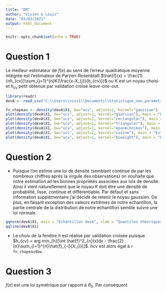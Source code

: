 ```yaml
---
title: "DM"
author: "Vivien & Louis"
date: "01/03/2021"
output: html_document
---
```


```r
knitr::opts_chunk$set(echo = TRUE)
```

# Question 1


Le meilleur estimateur de ${f}(x)$ au sens de l'erreur quadratique moyenne intégrée est l'estimateur de Parzen-Rosenblatt $\hat{f}(x) = \frac{1}{nh_{cv}}\sum_{j=1}^{n}K(\frac{x-X_{j}}{h_{cv}})$ ou K est un noyau choisi et $h_{cv}$ petit obtenue par validation croisé *leave-one-out*.


```r
library(readr)
devA <- read_csv("C:\\Users\\vivi1\\Documents\\Statistique_non_parametrique\\donnees_source\\devA.txt", col_names = FALSE)
```



```r
fn_chapeau <- density(devA$X1, bw="ucv", adjust=1, kernel="gaussian") 
plot(density(devA$X1, bw="ucv", adjust=1, kernel="gaussian"), main = "Estimation de f(x) par noyau gaussien")
plot(density(devA$X1, bw="ucv", adjust=1, kernel="rectangular"), main = "Estimation de f(x) par noyau rectangulaire")
plot(density(devA$X1, bw="ucv", adjust=1, kernel="triangular"), main = "Estimation de f(x) par noyau triangulaire")
plot(density(devA$X1, bw="ucv", adjust=1, kernel="epanechnikov"), main = "Estimation de f(x) par noyau epanechnikov")
plot(density(devA$X1, bw="ucv", adjust=1, kernel="cosine"), main = "Estimation de f(x) par noyau cosine")
plot(density(devA$X1, bw="ucv", adjust=1, kernel="biweight"), main = "Estimation de f(x) par noyau biweight")
```



# Question 2


- Puisque l'on estime une loi de densité (semblant continue de par les nombreux chiffres après la virgule des observations) on souhaite que notre estimation ait les bonnes propriétés associées aux lois de densité. Ainsi il vient naturellement que le noyau $K$ doit être une densité de probabilité, lisse, continue et différentiable. Par défaut et sans information supplémentaire j'ai décidé de retenir le noyau gaussien. De plus, en faisant exception des valeurs extrêmes de notre echantillon, la partie centrale de la distribution de notre echantillon semble suivre une loi normale.

```r
qqnorm(devA$X1, main = "Echantillon devA", xlab = "Quantiles théoriques de loi normale", ylab = "Quantiles observés")
qqline(devA$X1)
```

- Le choix de la fenêtre $h$ est réalisé par validation croisée puisque $h_{cv} = arg min_{h}[\int \hat{f}^2_{n}(x)dx - \frac{2}{n}\sum_{i=1}^{n}\hat{f}_{-i}(X_{i})]$. $h_{}cv$ est alors égal à `r fn_chapeau$bw`. 



# Question 3 

$f(x)$ est une loi symétrique par rapport à $\theta_{0}$. Par conséquent  








